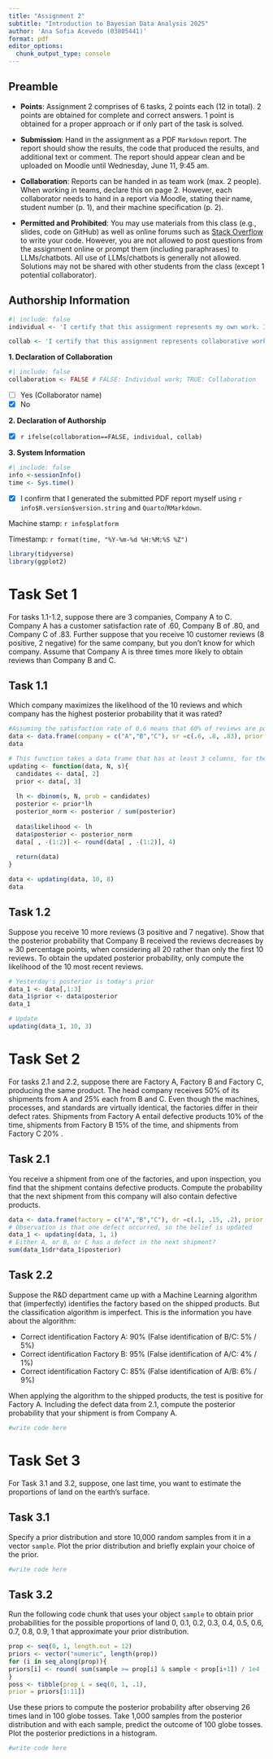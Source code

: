 ```yaml
---
title: "Assignment 2"
subtitle: "Introduction to Bayesian Data Analysis 2025"
author: 'Ana Sofia Acevedo (03805441)'
format: pdf
editor_options: 
  chunk_output_type: console
---
```


<!--Preamble-->

## Preamble 

  - **Points**: Assignment 2 comprises of 6 tasks, 2 points each (12 in total). 2 points are obtained for complete and correct answers. 1 point is obtained for a proper approach or if only part of the task is solved.
  
  - **Submission**: Hand in the assignment as a PDF `Markdown` report. The report should show the results, the code that produced the results, and additional text or comment. The report should appear clean and be uploaded on Moodle until Wednesday, June 11, 9:45 am.
  
  - **Collaboration**: Reports can be handed in as team work (max. 2 people). When working in teams, declare this on page 2. However, each collaborator needs to hand in a report via Moodle, stating their name, student number (p. 1), and their machine specification (p. 2).  
  
  - **Permitted and Prohibited**: You may use materials from this class (e.g., slides, code on GitHub) as well as online forums such as [Stack Overflow](https://Stackoverflow.com/questions) to write your code. However, you are not allowed to post questions from the assignment online or prompt them (including paraphrases) to LLMs/chatbots. All use of LLMs/chatbots is generally not allowed. Solutions may not be shared with other students from the class (except 1 potential collaborator).
  
  
\newpage


## Authorship Information


```r
#| include: false
individual <- 'I certify that this assignment represents my own work. I have not used any unauthorized or unacknowledged aids as stated in the preamble, including free or commercial systems or services offered on the internet or text generating systems embedded into software. I did not copy code from someone else nor did I share my code with someone else.' 

collab <- 'I certify that this assignment represents collaborative work by me and my collaborator listed below. I confirm that both contributed equally to this assignment and that we are equally responsible for the entirety of this report that we will receive the same grade on this report. I have not used any unauthorized or unacknowledged aids as stated in the preamble, including free or commercial systems or services offered on the internet or text generating systems embedded into software. I did not copy code nor did I share my code with someone other than my collaborator. I also found no indication for any such misconduct by collaborator.'
```


**1. Declaration of Collaboration**

<!--If you collaborated, set collaboration <- TRUE --> 

```r
#| include: false
collaboration <- FALSE # FALSE: Individual work; TRUE: Collaboration
```

<!--If you collaborated, check the 'Yes' box and enter the collaborator name--> 

- [ ] Yes (Collaborator name) 
- [x] No


**2. Declaration of Authorship**

<!--Before handing in the assignment, check the box by adding an 'X" to the box -->

- [x] `r ifelse(collaboration==FALSE, individual, collab)`


**3. System Information**

```r
#| include: false
info <-sessionInfo()
time <- Sys.time()
```


- [x] I confirm that I generated the submitted PDF report myself using `r info$R.version$version.string` and `Quarto`/`RMarkdown`. 


Machine stamp: `r info$platform`

Timestamp: `r format(time, "%Y-%m-%d %H:%M:%S %Z")`


\newpage
  
```r
library(tidyverse)
library(ggplot2)
```


# Task Set 1

For tasks 1.1-1.2, suppose there are 3 companies, Company A to C. 
Company A has a customer satisfaction rate of .60, Company B of .80, and Company C of .83. 
Further suppose that you receive 10 customer reviews (8 positive, 2 negative) for the same company, but you don’t know for which company.
Assume that Company A is three times more likely to obtain reviews than Company B and C.  

## Task 1.1

Which company maximizes the likelihood of the 10 reviews and which company has the highest posterior probability that it was rated? 

```r
#Assuming the satisfaction rate of 0.6 means that 60% of reviews are positive
data <- data.frame(company = c("A","B","C"), sr =c(.6, .8, .83), prior = c(3/5,1/5,1/5))
data

# This function takes a data frame that has at least 3 columns, for the candidate (name and rate) and the prior, a number of trials N and a number of success s.
updating <- function(data, N, s){
  candidates <- data[, 2]
  prior <- data[, 3]
  
  lh <- dbinom(s, N, prob = candidates)
  posterior <- prior*lh
  posterior_norm <- posterior / sum(posterior)
  
  data$likelihood <- lh
  data$posterior <- posterior_norm
  data[ , -(1:2)] <- round(data[ , -(1:2)], 4)
  
  return(data)
}

data <- updating(data, 10, 8)
data


```

## Task 1.2

Suppose you receive 10 more reviews (3 positive and 7 negative). 
Show that the posterior probability that Company B received the reviews decreases by $\approx$ 30 percentage points, when considering all 20 rather than only the first 10 reviews. 
To obtain the updated posterior probability, only compute the likelihood of the 10 most recent reviews. 

```r
# Yesterday's posterior is today's prior
data_1 <- data[,1:3]
data_1$prior <- data$posterior
data_1

# Update 
updating(data_1, 10, 3)


```

\newpage

# Task Set 2

For tasks 2.1 and 2.2, suppose there are Factory A, Factory B and Factory C, producing the same product.
The head company receives 50% of its shipments from A and 25% each from B and C. 
Even though the machines, processes, and standards are virtually identical, the factories differ in
their defect rates. 
Shipments from Factory A entail defective products 10% of the time, shipments from Factory B 15% of the time, and shipments from Factory C 20% .

## Task 2.1

You receive a shipment from one of the factories, and upon inspection, you find that the shipment contains defective products.
Compute the probability that the next shipment from this company will also contain defective products.

```r
data <- data.frame(factory = c("A","B","C"), dr =c(.1, .15, .2), prior = c(.5,.25,.25))
# Observation is that one defect occurred, so the belief is updated 
data_1 <- updating(data, 1, 1)
# Either A, or B, or C has a defect in the next shipment?
sum(data_1$dr*data_1$posterior)

```


## Task 2.2

Suppose the R&D department came up with a Machine Learning algorithm that (imperfectly) identifies the factory based on the shipped products.
But the classification algorithm is imperfect. 
This is the information you have about the algorithm: 

  - Correct identification Factory A: 90%   (False identification of B/C: 5% / 5%)
  - Correct identification Factory B: 95% (False identification of A/C: 4% / 1%)
  - Correct identification Factory C: 85% (False identification of A/B: 6% / 9%)
  
  
When applying the algorithm to the shipped products, the test is positive for Factory A.
Including the defect data from 2.1, compute the posterior probability that your shipment is from Company A. 

```r
#write code here
```

\newpage


# Task Set 3


For Task 3.1 and 3.2, suppose, one last time, you want to estimate the proportions of land on the earth’s surface.

## Task 3.1

Specify a prior distribution and store 10,000 random samples from it in a vector `sample`.
Plot the prior distribution and briefly explain your choice of the prior.

```r
#write code here
```

## Task 3.2 

Run the following code chunk that uses your object `sample` to obtain prior probabilities
for the possible proportions of land 0, 0.1, 0.2, 0.3, 0.4, 0.5, 0.6, 0.7, 0.8, 0.9, 1 that
approximate your prior distribution. 

```r
prop <- seq(0, 1, length.out = 12)
priors <- vector("numeric", length(prop))
for (i in seq_along(prop)){
priors[i] <- round( sum(sample >= prop[i] & sample < prop[i+1]) / 1e4 , 2)
}
poss <- tibble(prop_L = seq(0, 1, .1),
prior = priors[1:11])
```

Use these priors to compute the posterior probability after observing 26 times land in 100 globe tosses.
Take 1,000 samples from the posterior distribution and with each sample, predict the outcome of 100 globe tosses.
Plot the posterior predictions in a histogram.

```r
#write code here
```